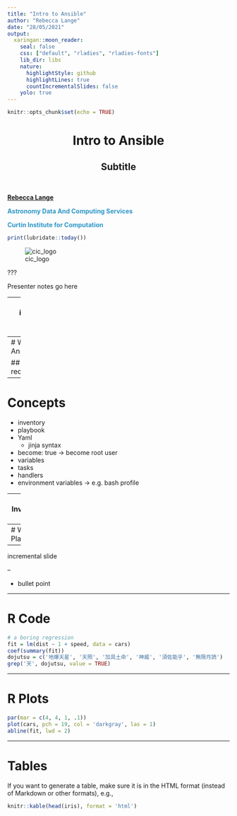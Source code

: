 ```yaml
---
title: "Intro to Ansible"
author: "Rebecca Lange"
date: "28/05/2021"
output:
  xaringan::moon_reader:
    seal: false
    css: ["default", "rladies", "rladies-fonts"]
    lib_dir: libs
    nature:
      highlightStyle: github
      highlightLines: true
      countIncrementalSlides: false
    yolo: true
---
```


```r
knitr::opts_chunk$set(echo = TRUE)
```

<center> <h1> Intro to Ansible </h1> </center>
<center> <h2>Subtitle</h2> </center>
<p>
&nbsp;
&nbsp;
</p>

 [**Rebecca Lange**](mailto:rebecca.lange@curtin.edu.au)

<span style="color:#2e96c6">**Astronomy Data And Computing Services**</span>

<span style="color:#2e96c6">**Curtin Institute for Computation**</span>

```r
print(lubridate::today())
```

![cic_logo](img/cic.png)

???

Presenter notes go here

---
class: inverse, center, middle

# Outline

Intro to Ansible 

Concepts

Examples, Demo & Code-Along

Troubleshooting

Questions & Helpful Resources

---
# What is Ansible?

## requirements


---

# Concepts

- inventory
- playbook
- Yaml
  - jinja syntax

- become: true -> become root user
- variables
- tasks
- handlers
- environment variables -> e.g. bash profile


---
# Inventory files

---
# Writing Playbooks

--

incremental slide

--

- bullet point

---

# R Code

```r
# a boring regression
fit = lm(dist ~ 1 + speed, data = cars)
coef(summary(fit))
dojutsu = c('地爆天星', '天照', '加具土命', '神威', '須佐能乎', '無限月読')
grep('天', dojutsu, value = TRUE)
```

---

# R Plots

```r
par(mar = c(4, 4, 1, .1))
plot(cars, pch = 19, col = 'darkgray', las = 1)
abline(fit, lwd = 2)
```

---

# Tables

If you want to generate a table, make sure it is in the HTML format (instead of Markdown or other formats), e.g.,

```r
knitr::kable(head(iris), format = 'html')
```

